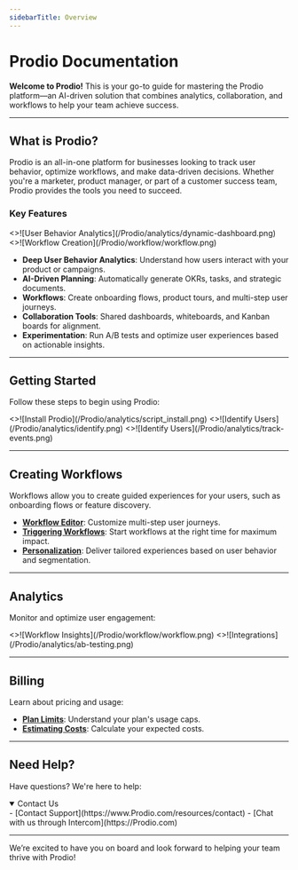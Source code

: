 ```yaml
---
sidebarTitle: Overview
---
```



# Prodio Documentation

**Welcome to Prodio!** This is your go-to guide for mastering the Prodio platform—an AI-driven solution that combines analytics, collaboration, and workflows to help your team achieve success.

---

## What is Prodio?

Prodio is an all-in-one platform for businesses looking to track user behavior, optimize workflows, and make data-driven decisions. Whether you're a marketer, product manager, or part of a customer success team, Prodio provides the tools you need to succeed.

### Key Features

<Cards num={2}>
  <Cards.Card arrow title="User Behavior Analytics" href="/features/analytics">
    <>![User Behavior Analytics](/Prodio/analytics/dynamic-dashboard.png)</>
  </Cards.Card>
  <Cards.Card arrow title="Workflow Creation" href="/features/workflows">
    <>![Workflow Creation](/Prodio/workflow/workflow.png)</>
  </Cards.Card>
</Cards>

- **Deep User Behavior Analytics**: Understand how users interact with your product or campaigns.
- **AI-Driven Planning**: Automatically generate OKRs, tasks, and strategic documents.
- **Workflows**: Create onboarding flows, product tours, and multi-step user journeys.
- **Collaboration Tools**: Shared dashboards, whiteboards, and Kanban boards for alignment.
- **Experimentation**: Run A/B tests and optimize user experiences based on actionable insights.

---

## Getting Started

Follow these steps to begin using Prodio:

<Cards num={3}>
  <Cards.Card arrow title="Install Prodio" href="/analytics/script">
    <>![Install Prodio](/Prodio/analytics/script_install.png)</>
  </Cards.Card>
  <Cards.Card arrow title="Identify Users" href="/analytics/tracking#session-data">
    <>![Identify Users](/Prodio/analytics/identify.png)</>
  </Cards.Card>
  <Cards.Card arrow title="Track Events" href="/analytics/events#using-data-attributes">
    <>![Identify Users](/Prodio/analytics/track-events.png)</>
  </Cards.Card>
</Cards>


---

## Creating Workflows

Workflows allow you to create guided experiences for your users, such as onboarding flows or feature discovery.

- **[Workflow Editor](/workflows/creating-flows/steps-editor)**: Customize multi-step user journeys.
- **[Triggering Workflows](workflows/creating-flows/start-flow#start-options)**: Start workflows at the right time for maximum impact.
- **[Personalization](./creating-workflows/targeting.md)**: Deliver tailored experiences based on user behavior and segmentation.

---

## Analytics

Monitor and optimize user engagement:

<Cards num={2}>
  <Cards.Card arrow title="Workflow Insights" href="/analytics/workflow-insights">
    <>![Workflow Insights](/Prodio/workflow/workflow.png)</>
  </Cards.Card>
  <Cards.Card arrow title="Integrations" href="/analytics/integrations">
    <>![Integrations](/Prodio/analytics/ab-testing.png)</>
  </Cards.Card>
</Cards>

---

## Billing

Learn about pricing and usage:

- **[Plan Limits](/billing/limits)**: Understand your plan's usage caps.
- **[Estimating Costs](/billing/estimating-usage-cost)**: Calculate your expected costs.

---

## Need Help?

Have questions? We're here to help:

<details open>
  <summary className="mb-2">Contact Us</summary>
  - [Contact Support](https://www.Prodio.com/resources/contact)  
  - [Chat with us through Intercom](https://Prodio.com)
</details>

---

We’re excited to have you on board and look forward to helping your team thrive with Prodio!
